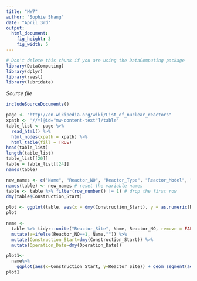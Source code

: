 ```yaml
---
title: "HW7"
author: "Sophie Shang"
date: "April 3rd"
output: 
  html_document:
    fig_height: 3
    fig_width: 5
---
```

<!-- Don't edit in between this line and the one below -->
```r
# Don't delete this chunk if you are using the DataComputing package
library(DataComputing)
library(dplyr)
library(rvest)
library(lubridate)
```
*Source file* 
```r
includeSourceDocuments()
```

```r
page <- "http://en.wikipedia.org/wiki/List_of_nuclear_reactors"
xpath <- '//*[@id="mw-content-text"]/table' 
table_list <- page %>%
  read_html() %>%
  html_nodes(xpath = xpath) %>%
  html_table(fill = TRUE)
head(table_list)
length(table_list)
table_list[[20]]
table = table_list[[24]]
names(table)
```

```r
new_names <- c("Name", "Reactor_NO", "Reactor_Type", "Reactor_Model", "Status", "Net_Capacity", "Gross_Capacity", "Construction_Start", "Operation_Date", "Closure")
names(table) <- new_names # reset the variable names
table <- table %>% filter(row_number() != 1) # drop the first row
dmy(table$Construction_Start)
```
```r
plot <- ggplot(table, aes(x = dmy(Construction_Start), y = as.numeric(Net_Capacity))) + geom_point(aes(col = Reactor_Type)) + xlab("construction start")
plot
```
```r
name <- 
  table %>% tidyr::unite("Reactor_Site", Name, Reactor_NO, remove = FALSE) %>%
  mutate(a=ifelse(Reactor_NO==1, Name,"")) %>%
  mutate(Construction_Start=dmy(Construction_Start)) %>%
  mutate(Operation_Date=dmy(Operation_Date))

plot1<-
  name%>%
    ggplot(aes(x=Construction_Start, y=Reactor_Site)) + geom_segment(aes(xend = Operation_Date, yend = Reactor_Site))+scale_y_discrete(labels = name$a)+xlab("construction start") + ylab("Reactor Site")
plot1
```















